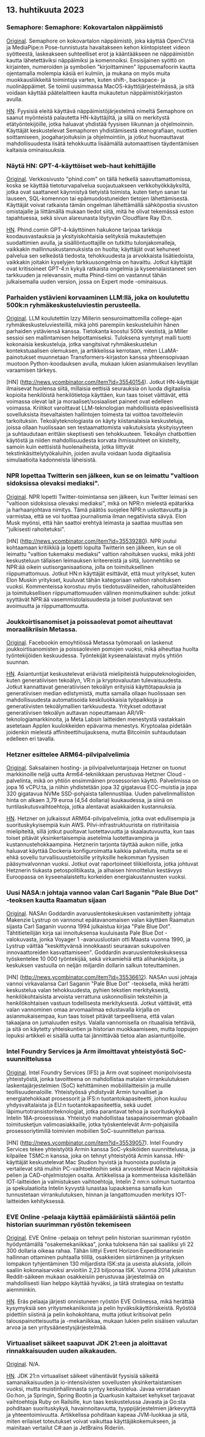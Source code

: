 

<CallToAction />

<Steps>

## 13. huhtikuuta 2023

### Semaphore: Semaphore: Kokovartalon näppäimistö

[Original](https://github.com/everythingishacked/Semaphore).
Semaphore on kokovartalon näppäimistö, joka käyttää OpenCV:tä ja MediaPipe:n Pose-tunnistusta havaitakseen kehon kiintopisteet videon syötteestä, laskeakseen suhteelliset erot ja kääntääkseen ne näppäimistön kautta lähetettäviksi näppäimiksi ja komennoiksi. Ensisijainen syöttö on kirjainten, numeroiden ja symbolien "kirjoittaminen" lippusemafoorin kautta ojentamalla molempia käsiä eri kulmiin, ja mukana on myös muita muokkausliikkeitä toimintoja varten, kuten shift-, backspace- ja nuolinäppäimet. Se toimii uusimmassa MacOS-käyttöjärjestelmässä, ja sitä voidaan käyttää päätelaitteen kautta mukautetun näppäimistökirjaston avulla.

[HN](http://news.ycombinator.com/item?id=35536550).
Fyysisiä eleitä käyttävä näppäimistöjärjestelmä nimeltä Semaphore on saanut myönteistä palautetta HN-käyttäjiltä, ja sillä on merkitystä etätyöntekijöille, jotka haluavat yhdistää fyysisen liikunnan ja ohjelmoinnin. Käyttäjät keskustelevat Semaphoren yhdistämisestä stenografiaan, nuottien soittamiseen, joogaharjoituksiin ja ohjelmointiin, ja jotkut huomauttavat mahdollisuudesta lisätä tehokkuutta lisäämällä automaattisen täydentämisen kaltaisia ominaisuuksia.

### Näytä HN: GPT-4-käyttöiset web-haut kehittäjille

[Original](https://www.phind.com).
Verkkosivusto "phind.com" on tällä hetkellä saavuttamattomissa, koska se käyttää tietoturvapalvelua suojautuakseen verkkohyökkäyksiltä, jotka ovat saattaneet käynnistyä tietyistä toimista, kuten tietyn sanan tai lauseen, SQL-komennon tai epämuodostuneiden tietojen lähettämisestä. Käyttäjät voivat ratkaista tämän ongelman lähettämällä sähköpostia sivuston omistajalle ja liittämällä mukaan tiedot siitä, mitä he olivat tekemässä eston tapahtuessa, sekä sivun alareunasta löytyvän Cloudflare Ray ID:n.

[HN](http://news.ycombinator.com/item?id=35543668).
Phind.comin GPT-4-käyttöinen hakukone tarjoaa tarkkoja koodausvastauksia ja yksityiskohtaisia selityksiä mukautettujen suodattimien avulla, ja sisällöntuottajille on tutkittu tulonjakomalleja, vaikkakin mallinnuskustannuksista on huolta; käyttäjät ovat kehuneet palvelua sen selkeästä tiedosta, tehokkuudesta ja arvokkaista lisätiedoista, vaikkakin joitakin kyselyjen tarkkuusongelmia on havaittu. Jotkut käyttäjät ovat kritisoineet GPT-4:n kykyä ratkaista ongelmia ja kyseenalaistaneet sen tarkkuuden ja relevanssin, mutta Phind-tiimi on vastannut tähän julkaisemalla uuden version, jossa on Expert mode -ominaisuus.

### Parhaiden ystävieni korvaaminen LLM:llä, joka on koulutettu 500k:n ryhmäkeskusteluviestin perusteella.

[Original](https://www.izzy.co/blogs/robo-boys.html).
LLM koulutettiin Izzy Millerin sensuroimattomilla college-ajan ryhmäkeskusteluviesteillä, mikä johti parempiin keskusteluihin hänen parhaiden ystäviensä kanssa. Tietokanta koostui 500k viestistä, ja Miller sessioi sen mallintamisen helpottamiseksi. Tuloksena syntynyt malli tuotti kokonaisia keskusteluja, jotka vangitsivat ryhmäkeskustelun kontekstuaalisen olemuksen, ja artikkelissa kerrotaan, miten LLaMA-painotukset muunnetaan Transformers-kirjaston kanssa yhteensopivaan muotoon Python-koodauksen avulla, mukaan lukien asianmukaisen levytilan varaamisen tärkeys.

[HN] (http://news.ycombinator.com/item?id=35540154).
Jotkut HN-käyttäjät ilmaisevat huolensa siitä, millaisia eettisiä seurauksia on luoda digitaalisia kopioita henkilöistä henkilötietoja käyttäen, kun taas toiset väittävät, että voimassa olevat lait ja moraaliset/sosiaaliset paineet ovat edelleen voimassa. Kriitikot varoittavat LLM-teknologian mahdollisista epäsiveellisistä sovelluksista itsevaltaisten hallintojen toimesta tai voittoa tavoitteleviin tarkoituksiin. Tekoälyteknologiasta on käyty kiistanalaisia keskusteluja, joissa ollaan huolissaan sen testaamattomista vaikutuksista yksityisyyteen ja suhtaudutaan erittäin skeptisesti sen tehokkuuteen. Tekoälyn chatbottien käytöstä ja niiden mahdollisuudesta korvata ihmissuhteet on kiistelty, samoin kuin eettisistä huolenaiheista, jotka liittyvät tekstinkäsittelytyökaluihin, joiden avulla voidaan luoda digitaalisia simulaatioita kadonneista läheisistä.

### NPR lopettaa Twitterin sen jälkeen, kun se on leimattu "valtioon sidoksissa olevaksi mediaksi".

[Original](https://www.wbur.org/npr/1169269161/npr-leaves-twitter-government-funded-media-label).
NPR lopetti Twitter-toimintansa sen jälkeen, kun Twitter leimasi sen "valtioon sidoksissa olevaksi mediaksi", mikä on NPR:n mielestä epätarkka ja harhaanjohtava nimitys. Tämä päätös suojelee NPR:n uskottavuutta ja varmistaa, että se voi tuottaa journalismia ilman negatiivista sävyä. Elon Musk myönsi, että hän saattoi erehtyä leimasta ja saattaa muuttaa sen "julkisesti rahoitetuksi".

[HN] (http://news.ycombinator.com/item?id=35539280).
NPR joutui kohtaamaan kritiikkiä ja lopetti lopulta Twitterin sen jälkeen, kun se oli leimattu "valtion tukemaksi mediaksi" valtion rahoituksen vuoksi, mikä johti keskusteluun tällaisen leimauksen kriteereistä ja siitä, luonnehtiiko se NPR:ää oikein uutisorganisaationa, jolla on toimituksellinen riippumattomuus. Jotkut HN:n käyttäjät esittävät, että muut yritykset, kuten Elon Muskin yritykset, kuuluvat tähän kategoriaan valtion rahoituksen vuoksi. Kommenteissa korostuu myös tiedotusvälineiden, rahoituslähteiden ja toimituksellisen riippumattomuuden välinen monimutkainen suhde: jotkut syyttävät NPR:ää vasemmistolaisuudesta ja toiset puolustavat sen avoimuutta ja riippumattomuutta.

### Joukkoirtisanomiset ja poissaolevat pomot aiheuttavat moraalikriisin Metassa.

[Original](https://www.nytimes.com/2023/04/12/technology/meta-layoffs-employees-management.html).
Facebookin emoyhtiössä Metassa työmoraali on laskenut joukkoirtisanomisten ja poissaolevien pomojen vuoksi, mikä aiheuttaa huolta työntekijöiden keskuudessa. Työntekijät kyseenalaistavat myös yhtiön suunnan.

[HN](http://news.ycombinator.com/item?id=35537813).
Asiantuntijat keskustelevat eriävistä mielipiteistä huipputeknologioiden, kuten generatiivisen tekoälyn, VR:n ja kryptovaluutan tulevaisuudesta. Jotkut kannattavat generatiivisen tekoälyn erityisiä käyttötapauksia ja generatiivisen median edistymistä, mutta samalla ollaan huolissaan sen mahdollisuudesta automatisoida keskiluokkaisia työpaikkoja ja generatiivisten tekoälymallien tarkkuudesta. Yritykset odottavat generatiivisen tekoälyn auttavan nopeuttamaan AR/VR-teknologiamarkkinoita, ja Meta Labsin laitteiden menestystä vastakkain asetetaan Applen kuulokkeiden epävarma menestys. Kryptoalaa pidetään joidenkin mielestä affiniteettihuijauksena, mutta Bitcoiniin suhtaudutaan edelleen eri tavalla.

### Hetzner esittelee ARM64-pilvipalvelimia

[Original](https://www.hetzner.com/press-release/arm64-cloud/).
Saksalainen hosting- ja pilvipalveluntarjoaja Hetzner on tuonut markkinoille neljä uutta Arm64-tekniikkaan perustuvaa Hetzner Cloud -palvelinta, mikä on yhtiön ensimmäinen prosessorien käyttö. Palvelimissa on jopa 16 vCPU:ta, ja niihin yhdistetään jopa 32 gigatavua ECC-muistia ja jopa 320 gigatavua NVMe SSD-pohjaista tallennustilaa. Uuden palvelinmalliston hinta on alkaen 3,79 euroa (4,54 dollaria) kuukaudessa, ja siinä on tuntilaskutusvaihtoehtoja, jotka alentavat asiakkaiden kustannuksia.

[HN](http://news.ycombinator.com/item?id=35540084).
Hetzner on julkaissut ARM64-pilvipalvelimia, jotka ovat edullisempia ja suorituskykyisempiä kuin AWS. Pilvi-infrastruktuurista on ristiriitaisia mielipiteitä, sillä jotkut puoltavat luotettavuutta ja skaalautuvuutta, kun taas toiset pitävät yksinkertaisempia asetelmia luotettavampina ja kustannustehokkaampina. Hetznerin tarjonta täyttää aukon niille, jotka haluavat käyttää Dockeria konfiguroimatta kaikkia palveluita, mutta se ei ehkä sovellu turvallisuustietoisille yrityksille heikomman fyysisen pääsynvalvonnan vuoksi. Jotkut ovat raportoineet tilikielloista, jotka johtuvat Hetznerin tiukasta petospolitiikasta, ja alhaisen hinnoittelun kestävyys Euroopassa on kyseenalaistettu korkeiden energiakustannusten vuoksi.

### Uusi NASA:n johtaja vannoo valan Carl Saganin "Pale Blue Dot" -teoksen kautta Raamatun sijaan

[Original](https://www.independent.co.uk/space/nasa-director-carl-sagan-oath-b2317698.html).
NASAn Goddardin avaruuslentokeskuksen vastanimitetty johtaja Makenzie Lystrup on vannonut epätavanomaisen valan käyttäen Raamatun sijasta Carl Saganin vuonna 1994 julkaistua kirjaa "Pale Blue Dot". Tähtitieteilijän kirja sai innoituksensa kuuluisasta Pale Blue Dot -valokuvasta, jonka Voyager 1 -avaruusluotain otti Maasta vuonna 1990, ja Lystrup väittää "keskittyvänsä innokkaasti seuraavan sukupolven innovaattoreiden kasvattamiseen". Goddardin avaruuslentokeskuksessa työskentelee 10 000 työntekijää, sekä virkamiehiä että alihankkijoita, ja keskuksen vastuulla on neljän miljardin dollarin salkun toteuttaminen.

[HN] (http://news.ycombinator.com/item?id=35536612).
NASAn uusi johtaja vannoi virkavalansa Carl Saganin "Pale Blue Dot" -teoksella, mikä herätti keskustelua valan tehokkuudesta, pyhien tekstien merkityksestä, henkilökohtaisista arvoista verrattuna uskonnollisiin teksteihin ja henkilökohtaisen vastuun todellisesta merkityksestä. Jotkut väittävät, että valan vannominen omaa arvomaailmaa edustavalla kirjalla on asianmukaisempaa, kun taas toiset pitävät tarpeellisena, että valan takaajana on jumaluuden esitys. Valalla vannomisella on rituaalisia tehtäviä, ja sitä on käytetty yhteiskuntien ja historian muokkaamiseen, mutta loppujen lopuksi artikkeli ei sisällä uutta tai jännittävää tietoa alan asiantuntijoille.

### Intel Foundry Services ja Arm ilmoittavat yhteistyöstä SoC-suunnittelussa

[Original](https://www.intel.com/content/www/us/en/newsroom/news/intel-foundry-arm-announce-multigeneration-collaboration-leading-edge-soc-design.html).
Intel Foundry Services (IFS) ja Arm ovat sopineet monipolvisesta yhteistyöstä, jonka tavoitteena on mahdollistaa matalan virrankulutuksen laskentajärjestelmien (SoC) kehittäminen mobiililaitteisiin ja muille teollisuudenaloille. Yhteistyössä yhdistyvät Armin turvalliset ja energiatehokkaat prosessorit ja IFS:n tuotantokapasiteetti, johon kuuluu yhdysvaltalaista ja EU:n tuotantokapasiteettia, sekä uudet läpimurtotransistoriteknologiat, jotka parantavat tehoa ja suorituskykyä Intelin 18A-prosessissa. Yhteistyö mahdollistaa tasapainoisemman globaalin toimitusketjun valimoasiakkaille, jotka työskentelevät Arm-pohjaisilla prosessoriytimillä toimivien mobiilien SoC-suunnittelun parissa.

[HN] (http://news.ycombinator.com/item?id=35539057).
Intel Foundry Services tekee yhteistyötä Armin kanssa SoC-yksiköiden suunnittelussa, ja kilpailee TSMC:n kanssa, joka on tehnyt yhteistyötä Armin kanssa. HN-käyttäjät keskustelevat Mac Studion hyvistä ja huonoista puolista ja vertailevat sitä muihin PC-vaihtoehtoihin sekä arvostelevat Macin rajoituksia pelien ja CAD-ohjelmistojen osalta. Artikkelissa ja kommenteissa käsitellään IOT-laitteiden ja valmistuksen vaihtoehtoja, Intelin 2 nm:n solmun tuotantoa ja spekulaatioita Intelin kyvystä lunastaa lupauksensa samalla kun tunnustetaan virrankulutuksen, hinnan ja langattomuuden merkitys IOT-laitteiden kehityksessä.

### EVE Online -pelaaja käyttää epämääräistä sääntöä pelin historian suurimman ryöstön tekemiseen

[Original](https://www.pcgamer.com/eve-online-player-uses-obscure-rule-to-pull-off-the-biggest-heist-in-the-games-history/).
EVE Online -pelaaja on tehnyt pelin historian suurimman ryöstön hyödyntämällä "osakemekaniikkaa", jonka tuloksena hän sai saaliiksi yli 22 300 dollaria oikeaa rahaa. Tähän liittyi Event Horizon Expeditionariesin hallinnan ottaminen puhtaalla tilillä, osakkeiden siirtäminen ja yrityksen lompakon tyhjentäminen 130 miljardista ISK:sta ja useista aluksista, jolloin saaliin kokonaisarvoksi arvioitiin 2,23 biljoonaa ISK. Vuonna 2014 julkaistun Reddit-säikeen mukaan osakkeisiin perustuvaa järjestelmää on mahdollisesti liian helppo käyttää hyväksi, ja tätä strategiaa on testattu aiemminkin.

[HN](http://news.ycombinator.com/item?id=35533711).
Eräs pelaaja järjesti onnistuneen ryöstön EVE Onlinessa, mikä herättää kysymyksiä sen yritysmekaniikoista ja pelin hyväksikäyttöriskeistä. Ryöstöä pidettiin siistinä ja pelin kohokohtana, mutta jotkut kritisoivat pelin talouspainotteisuutta ja -mekaniikkaa, mukaan lukien pelin sisäisen valuutan arvoa ja sen yritysäänestysjärjestelmää.

### Virtuaaliset säikeet saapuvat JDK 21:een ja aloittavat rinnakkaisuuden uuden aikakauden.

[Original](https://www.infoq.com/news/2023/04/virtual-threads-arrives-jdk21/).
N/A.

[HN](http://news.ycombinator.com/item?id=35535906).
JDK 21:n virtuaaliset säikeet vähentävät fyysisiä säikeitä samanaikaisuuden ja io-intensiivisten sovellusten yksinkertaistamisen vuoksi, mutta muistinhallinnasta syntyy keskustelua. Javaa verrataan Go:hon, ja Springin, Spring Bootin ja Quarkusin kaltaiset kehykset tarjoavat vaihtoehtoja Ruby on Railsille, kun taas keskustelussa Javasta ja Go:sta pohditaan suorituskykyä, havainnoitavuutta, tyyppijärjestelmien järkevyyttä ja yhteentoimivuutta. Artikkelissa pohditaan kapeaa JVM-luokkaa ja sitä, miten erilaiset toteutukset voivat vaikuttaa käyttäjäkokemukseen, ja mainitaan vertailut C#:aan ja JetBrains Rideriin.

</Steps>